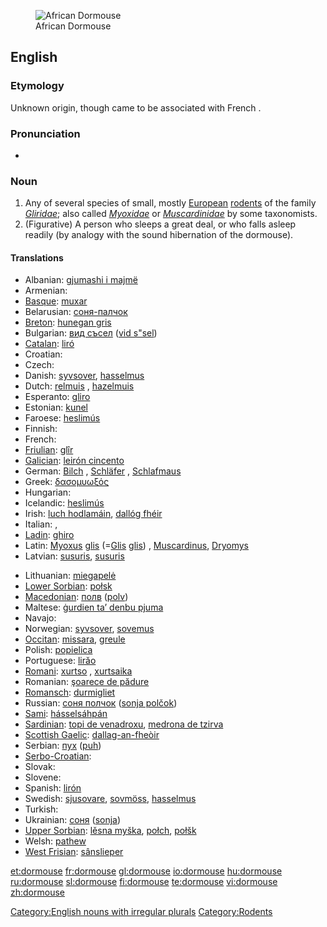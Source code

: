 [[File:Graphiurus_spec_-murinus-1.jpg|thumb|African Dormouse]]
==English==
{{wikipedia}}

===Etymology===
Unknown origin, though came to be associated with French {{term|dormir||to sleep|lang=fr}}.

===Pronunciation===
* {{IPA|/ˈdɔːmaʊs/}}

===Noun===
{{en-noun|dormice}}

# Any of several species of small, mostly [[European]] [[rodent]]s of the family ''[[Gliridae]]''; also called ''[[Myoxidae]]'' or ''[[Muscardinidae]]'' by some taxonomists.
# (Figurative) A person who sleeps a great deal, or who falls asleep readily (by analogy with the sound hibernation of the dormouse).

====Translations====
{{trans-top|rodent}}
* Albanian: [[gjumashi i majmë]]
* Armenian: {{t-|hy|քնամուկ|tr=k’namuk}}
* [[Basque]]: [[muxar]]
* Belarusian: [[соня-палчок]]
* [[Breton]]: [[hunegan gris]]
* Bulgarian: [[вид съсел]] ([[vid s"sel]])
* [[Catalan]]: [[liró]]
* Croatian: {{t-|hr|puh}}
* Czech: {{t+|cs|plch}}
* Danish: [[syvsover]], [[hasselmus]]
* Dutch: [[relmuis]] {{f}}, [[hazelmuis]] {{f}}
* Esperanto: [[gliro]]
* Estonian: [[kunel]]
* Faroese: [[heslimús]]
* Finnish: {{t-|fi|unikeko}}
* French: {{t+|fr|loir|m}}
* [[Friulian]]: [[glîr]]
* [[Galician]]: [[leirón cincento]]
* German: [[Bilch]] {{m}}, [[Schläfer]] {{m}}, [[Schlafmaus]] {{f}}
* Greek: [[δασομυωξός]] '' ''
* Hungarian: {{t+|hu|pele}}
* Icelandic: [[heslimús]]
* Irish: [[luch hodlamáin]], [[dallóg fhéir]]
* Italian: {{t+|it|ghiro|m}}, {{t+|it|moscardino|m}}
* [[Ladin]]: [[ghiro]]
* Latin: [[Myoxus]] [[glis]] (=[[Glis]] [[glis]]) {{m}}, [[Muscardinus]], [[Dryomys]]
* Latvian: [[susuris]], [[susuris]]
{{trans-mid}}
* Lithuanian: [[miegapelė]]
* [[Lower Sorbian]]: [[połsk]]
* [[Macedonian]]: [[полв]] ([[polv]])
* Maltese: [[ġurdien ta’ denbu pjuma]]
* Navajo: {{tø|nv|yéigo ałhoshii}}
* Norwegian: [[syvsover]], [[sovemus]]
* [[Occitan]]: [[missara]], [[greule]]
* Polish: [[popielica]] '' ''
* Portuguese: [[lirăo]]
* [[Romani]]: [[xurtso]] {{m}}, [[xurtsaika]] {{f}}
* Romanian: [[şoarece de pădure]]
* [[Romansch]]: [[durmigliet]]
* Russian: [[соня полчок]] ([[sonja polčok]]) {{m}}
* [[Sami]]: [[hásselsáhpán]]
* [[Sardinian]]: [[topi de venadroxu]], [[medrona de tzirva]]
* [[Scottish Gaelic]]: [[dallag-an-fheòir]]
* Serbian: [[пух]] ([[puh]])
* [[Serbo-Croatian]]: {{tø|sh|puh (m)|xs=Serbo-Croatian}}
* Slovak: {{t-|sk|plch}}
* Slovene: {{t+|sl|polh|m}}
* Spanish: [[lirón]] '' ''
* Swedish: [[sjusovare]], [[sovmöss]], [[hasselmus]]
* Turkish: {{t+|tr|kakırca}}
* Ukrainian: [[соня]] ([[sonja]])
* [[Upper Sorbian]]: [[lěsna myška]], [[połch]], [[połšk]]
* Welsh: [[pathew]]
* [[West Frisian]]: [[sânslieper]]
{{trans-bottom}}

[[Category:English nouns with irregular plurals]]
[[Category:Rodents]]

[[et:dormouse]]
[[fr:dormouse]]
[[gl:dormouse]]
[[io:dormouse]]
[[hu:dormouse]]
[[ru:dormouse]]
[[sl:dormouse]]
[[fi:dormouse]]
[[te:dormouse]]
[[vi:dormouse]]
[[zh:dormouse]]